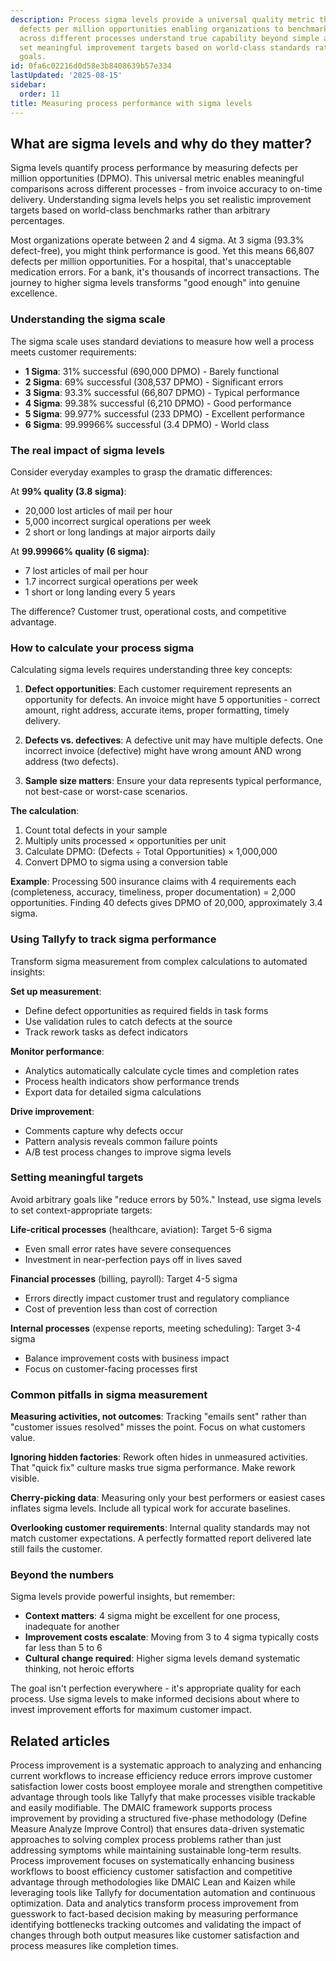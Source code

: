 ```yaml
---
description: Process sigma levels provide a universal quality metric that measures
  defects per million opportunities enabling organizations to benchmark performance
  across different processes understand true capability beyond simple averages and
  set meaningful improvement targets based on world-class standards rather than arbitrary
  goals.
id: 0fa6c02216d0d58e3b8408639b57e334
lastUpdated: '2025-08-15'
sidebar:
  order: 11
title: Measuring process performance with sigma levels
---
```


## What are sigma levels and why do they matter?

Sigma levels quantify process performance by measuring defects per million opportunities (DPMO). This universal metric enables meaningful comparisons across different processes - from invoice accuracy to on-time delivery. Understanding sigma levels helps you set realistic improvement targets based on world-class benchmarks rather than arbitrary percentages.

Most organizations operate between 2 and 4 sigma. At 3 sigma (93.3% defect-free), you might think performance is good. Yet this means 66,807 defects per million opportunities. For a hospital, that's unacceptable medication errors. For a bank, it's thousands of incorrect transactions. The journey to higher sigma levels transforms "good enough" into genuine excellence.

### Understanding the sigma scale

The sigma scale uses standard deviations to measure how well a process meets customer requirements:

- **1 Sigma**: 31% successful (690,000 DPMO) - Barely functional
- **2 Sigma**: 69% successful (308,537 DPMO) - Significant errors 
- **3 Sigma**: 93.3% successful (66,807 DPMO) - Typical performance
- **4 Sigma**: 99.38% successful (6,210 DPMO) - Good performance
- **5 Sigma**: 99.977% successful (233 DPMO) - Excellent performance
- **6 Sigma**: 99.99966% successful (3.4 DPMO) - World class

### The real impact of sigma levels

Consider everyday examples to grasp the dramatic differences:

At **99% quality (3.8 sigma)**:
- 20,000 lost articles of mail per hour
- 5,000 incorrect surgical operations per week
- 2 short or long landings at major airports daily

At **99.99966% quality (6 sigma)**:
- 7 lost articles of mail per hour
- 1.7 incorrect surgical operations per week
- 1 short or long landing every 5 years

The difference? Customer trust, operational costs, and competitive advantage.

### How to calculate your process sigma

Calculating sigma levels requires understanding three key concepts:

1. **Defect opportunities**: Each customer requirement represents an opportunity for defects. An invoice might have 5 opportunities - correct amount, right address, accurate items, proper formatting, timely delivery.

2. **Defects vs. defectives**: A defective unit may have multiple defects. One incorrect invoice (defective) might have wrong amount AND wrong address (two defects).

3. **Sample size matters**: Ensure your data represents typical performance, not best-case or worst-case scenarios.

**The calculation**:
1. Count total defects in your sample
2. Multiply units processed × opportunities per unit
3. Calculate DPMO: (Defects ÷ Total Opportunities) × 1,000,000
4. Convert DPMO to sigma using a conversion table

**Example**: Processing 500 insurance claims with 4 requirements each (completeness, accuracy, timeliness, proper documentation) = 2,000 opportunities. Finding 40 defects gives DPMO of 20,000, approximately 3.4 sigma.

### Using Tallyfy to track sigma performance

Transform sigma measurement from complex calculations to automated insights:

**Set up measurement**:
- Define defect opportunities as required fields in task forms
- Use validation rules to catch defects at the source
- Track rework tasks as defect indicators

**Monitor performance**:
- Analytics automatically calculate cycle times and completion rates
- Process health indicators show performance trends
- Export data for detailed sigma calculations

**Drive improvement**:
- Comments capture why defects occur
- Pattern analysis reveals common failure points
- A/B test process changes to improve sigma levels

### Setting meaningful targets

Avoid arbitrary goals like "reduce errors by 50%." Instead, use sigma levels to set context-appropriate targets:

**Life-critical processes** (healthcare, aviation): Target 5-6 sigma
- Even small error rates have severe consequences
- Investment in near-perfection pays off in lives saved

**Financial processes** (billing, payroll): Target 4-5 sigma  
- Errors directly impact customer trust and regulatory compliance
- Cost of prevention less than cost of correction

**Internal processes** (expense reports, meeting scheduling): Target 3-4 sigma
- Balance improvement costs with business impact
- Focus on customer-facing processes first

### Common pitfalls in sigma measurement

**Measuring activities, not outcomes**: Tracking "emails sent" rather than "customer issues resolved" misses the point. Focus on what customers value.

**Ignoring hidden factories**: Rework often hides in unmeasured activities. That "quick fix" culture masks true sigma performance. Make rework visible.

**Cherry-picking data**: Measuring only your best performers or easiest cases inflates sigma levels. Include all typical work for accurate baselines.

**Overlooking customer requirements**: Internal quality standards may not match customer expectations. A perfectly formatted report delivered late still fails the customer.

### Beyond the numbers

Sigma levels provide powerful insights, but remember:

- **Context matters**: 4 sigma might be excellent for one process, inadequate for another
- **Improvement costs escalate**: Moving from 3 to 4 sigma typically costs far less than 5 to 6
- **Cultural change required**: Higher sigma levels demand systematic thinking, not heroic efforts

The goal isn't perfection everywhere - it's appropriate quality for each process. Use sigma levels to make informed decisions about where to invest improvement efforts for maximum customer impact.


## Related articles
<CardGrid>
<LinkTitleCard header="<b>Process Improvement > What is process improvement?</b>" href="/products/pro/tutorials/how-to/process-improvement/what-is-process-improvement/" > Process improvement is a systematic approach to analyzing and enhancing current workflows to increase efficiency reduce errors improve customer satisfaction lower costs boost employee morale and strengthen competitive advantage through tools like Tallyfy that make processes visible trackable and easily modifiable. </LinkTitleCard>
<LinkTitleCard header="<b>Process Improvement > Introduction to DMAIC</b>" href="/products/pro/tutorials/how-to/process-improvement/introduction-to-dmaic-for-process-improvement/" > The DMAIC framework supports process improvement by providing a structured five-phase methodology (Define Measure Analyze Improve Control) that ensures data-driven systematic approaches to solving complex process problems rather than just addressing symptoms while maintaining sustainable long-term results. </LinkTitleCard>
<LinkTitleCard header="<b>How To > Process improvement</b>" href="/products/pro/tutorials/how-to/process-improvement/" > Process improvement focuses on systematically enhancing business workflows to boost efficiency customer satisfaction and competitive advantage through methodologies like DMAIC Lean and Kaizen while leveraging tools like Tallyfy for documentation automation and continuous optimization. </LinkTitleCard>
<LinkTitleCard header="<b>Process Improvement > Gather data and use Tallyfy analytics</b>" href="/products/pro/tutorials/how-to/process-improvement/gathering-data-and-using-tallyfy-analytics-for-insights/" > Data and analytics transform process improvement from guesswork to fact-based decision making by measuring performance identifying bottlenecks tracking outcomes and validating the impact of changes through both output measures like customer satisfaction and process measures like completion times. </LinkTitleCard>
</CardGrid>